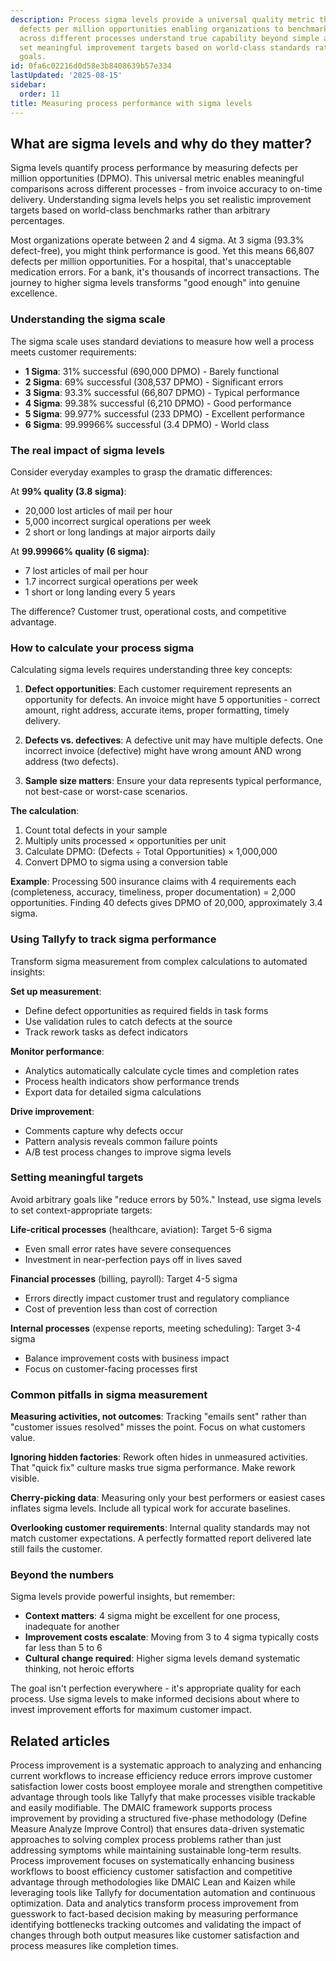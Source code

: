 ```yaml
---
description: Process sigma levels provide a universal quality metric that measures
  defects per million opportunities enabling organizations to benchmark performance
  across different processes understand true capability beyond simple averages and
  set meaningful improvement targets based on world-class standards rather than arbitrary
  goals.
id: 0fa6c02216d0d58e3b8408639b57e334
lastUpdated: '2025-08-15'
sidebar:
  order: 11
title: Measuring process performance with sigma levels
---
```


## What are sigma levels and why do they matter?

Sigma levels quantify process performance by measuring defects per million opportunities (DPMO). This universal metric enables meaningful comparisons across different processes - from invoice accuracy to on-time delivery. Understanding sigma levels helps you set realistic improvement targets based on world-class benchmarks rather than arbitrary percentages.

Most organizations operate between 2 and 4 sigma. At 3 sigma (93.3% defect-free), you might think performance is good. Yet this means 66,807 defects per million opportunities. For a hospital, that's unacceptable medication errors. For a bank, it's thousands of incorrect transactions. The journey to higher sigma levels transforms "good enough" into genuine excellence.

### Understanding the sigma scale

The sigma scale uses standard deviations to measure how well a process meets customer requirements:

- **1 Sigma**: 31% successful (690,000 DPMO) - Barely functional
- **2 Sigma**: 69% successful (308,537 DPMO) - Significant errors 
- **3 Sigma**: 93.3% successful (66,807 DPMO) - Typical performance
- **4 Sigma**: 99.38% successful (6,210 DPMO) - Good performance
- **5 Sigma**: 99.977% successful (233 DPMO) - Excellent performance
- **6 Sigma**: 99.99966% successful (3.4 DPMO) - World class

### The real impact of sigma levels

Consider everyday examples to grasp the dramatic differences:

At **99% quality (3.8 sigma)**:
- 20,000 lost articles of mail per hour
- 5,000 incorrect surgical operations per week
- 2 short or long landings at major airports daily

At **99.99966% quality (6 sigma)**:
- 7 lost articles of mail per hour
- 1.7 incorrect surgical operations per week
- 1 short or long landing every 5 years

The difference? Customer trust, operational costs, and competitive advantage.

### How to calculate your process sigma

Calculating sigma levels requires understanding three key concepts:

1. **Defect opportunities**: Each customer requirement represents an opportunity for defects. An invoice might have 5 opportunities - correct amount, right address, accurate items, proper formatting, timely delivery.

2. **Defects vs. defectives**: A defective unit may have multiple defects. One incorrect invoice (defective) might have wrong amount AND wrong address (two defects).

3. **Sample size matters**: Ensure your data represents typical performance, not best-case or worst-case scenarios.

**The calculation**:
1. Count total defects in your sample
2. Multiply units processed × opportunities per unit
3. Calculate DPMO: (Defects ÷ Total Opportunities) × 1,000,000
4. Convert DPMO to sigma using a conversion table

**Example**: Processing 500 insurance claims with 4 requirements each (completeness, accuracy, timeliness, proper documentation) = 2,000 opportunities. Finding 40 defects gives DPMO of 20,000, approximately 3.4 sigma.

### Using Tallyfy to track sigma performance

Transform sigma measurement from complex calculations to automated insights:

**Set up measurement**:
- Define defect opportunities as required fields in task forms
- Use validation rules to catch defects at the source
- Track rework tasks as defect indicators

**Monitor performance**:
- Analytics automatically calculate cycle times and completion rates
- Process health indicators show performance trends
- Export data for detailed sigma calculations

**Drive improvement**:
- Comments capture why defects occur
- Pattern analysis reveals common failure points
- A/B test process changes to improve sigma levels

### Setting meaningful targets

Avoid arbitrary goals like "reduce errors by 50%." Instead, use sigma levels to set context-appropriate targets:

**Life-critical processes** (healthcare, aviation): Target 5-6 sigma
- Even small error rates have severe consequences
- Investment in near-perfection pays off in lives saved

**Financial processes** (billing, payroll): Target 4-5 sigma  
- Errors directly impact customer trust and regulatory compliance
- Cost of prevention less than cost of correction

**Internal processes** (expense reports, meeting scheduling): Target 3-4 sigma
- Balance improvement costs with business impact
- Focus on customer-facing processes first

### Common pitfalls in sigma measurement

**Measuring activities, not outcomes**: Tracking "emails sent" rather than "customer issues resolved" misses the point. Focus on what customers value.

**Ignoring hidden factories**: Rework often hides in unmeasured activities. That "quick fix" culture masks true sigma performance. Make rework visible.

**Cherry-picking data**: Measuring only your best performers or easiest cases inflates sigma levels. Include all typical work for accurate baselines.

**Overlooking customer requirements**: Internal quality standards may not match customer expectations. A perfectly formatted report delivered late still fails the customer.

### Beyond the numbers

Sigma levels provide powerful insights, but remember:

- **Context matters**: 4 sigma might be excellent for one process, inadequate for another
- **Improvement costs escalate**: Moving from 3 to 4 sigma typically costs far less than 5 to 6
- **Cultural change required**: Higher sigma levels demand systematic thinking, not heroic efforts

The goal isn't perfection everywhere - it's appropriate quality for each process. Use sigma levels to make informed decisions about where to invest improvement efforts for maximum customer impact.


## Related articles
<CardGrid>
<LinkTitleCard header="<b>Process Improvement > What is process improvement?</b>" href="/products/pro/tutorials/how-to/process-improvement/what-is-process-improvement/" > Process improvement is a systematic approach to analyzing and enhancing current workflows to increase efficiency reduce errors improve customer satisfaction lower costs boost employee morale and strengthen competitive advantage through tools like Tallyfy that make processes visible trackable and easily modifiable. </LinkTitleCard>
<LinkTitleCard header="<b>Process Improvement > Introduction to DMAIC</b>" href="/products/pro/tutorials/how-to/process-improvement/introduction-to-dmaic-for-process-improvement/" > The DMAIC framework supports process improvement by providing a structured five-phase methodology (Define Measure Analyze Improve Control) that ensures data-driven systematic approaches to solving complex process problems rather than just addressing symptoms while maintaining sustainable long-term results. </LinkTitleCard>
<LinkTitleCard header="<b>How To > Process improvement</b>" href="/products/pro/tutorials/how-to/process-improvement/" > Process improvement focuses on systematically enhancing business workflows to boost efficiency customer satisfaction and competitive advantage through methodologies like DMAIC Lean and Kaizen while leveraging tools like Tallyfy for documentation automation and continuous optimization. </LinkTitleCard>
<LinkTitleCard header="<b>Process Improvement > Gather data and use Tallyfy analytics</b>" href="/products/pro/tutorials/how-to/process-improvement/gathering-data-and-using-tallyfy-analytics-for-insights/" > Data and analytics transform process improvement from guesswork to fact-based decision making by measuring performance identifying bottlenecks tracking outcomes and validating the impact of changes through both output measures like customer satisfaction and process measures like completion times. </LinkTitleCard>
</CardGrid>